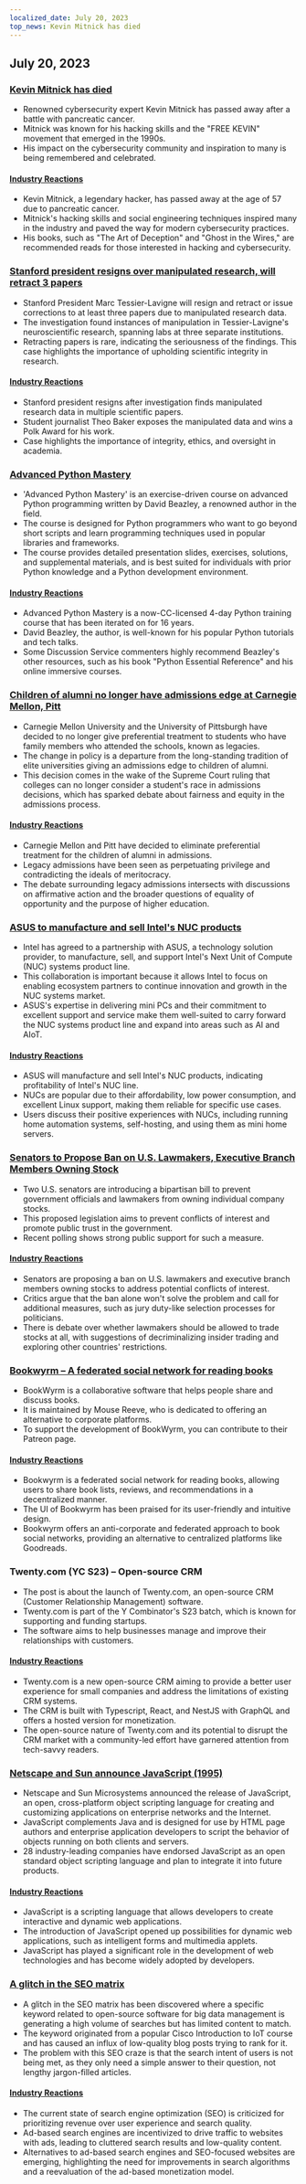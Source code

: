 ```yaml
---
localized_date: July 20, 2023
top_news: Kevin Mitnick has died
---
```




<CallToAction />

<Steps>

## July 20, 2023

### [Kevin Mitnick has died](https://www.dignitymemorial.com/obituaries/las-vegas-nv/kevin-mitnick-11371668)

- Renowned cybersecurity expert Kevin Mitnick has passed away after a battle with pancreatic cancer.
- Mitnick was known for his hacking skills and the "FREE KEVIN" movement that emerged in the 1990s.
- His impact on the cybersecurity community and inspiration to many is being remembered and celebrated.

#### [Industry Reactions](http://news.ycombinator.com/item?id=36795173)

- Kevin Mitnick, a legendary hacker, has passed away at the age of 57 due to pancreatic cancer.
- Mitnick's hacking skills and social engineering techniques inspired many in the industry and paved the way for modern cybersecurity practices.
- His books, such as "The Art of Deception" and "Ghost in the Wires," are recommended reads for those interested in hacking and cybersecurity.

### [Stanford president resigns over manipulated research, will retract 3 papers](https://stanforddaily.com/2023/07/19/stanford-president-resigns-over-manipulated-research-will-retract-at-least-3-papers/)

- Stanford President Marc Tessier-Lavigne will resign and retract or issue corrections to at least three papers due to manipulated research data.
- The investigation found instances of manipulation in Tessier-Lavigne's neuroscientific research, spanning labs at three separate institutions.
- Retracting papers is rare, indicating the seriousness of the findings. This case highlights the importance of upholding scientific integrity in research.

#### [Industry Reactions](http://news.ycombinator.com/item?id=36790301)

- Stanford president resigns after investigation finds manipulated research data in multiple scientific papers.
- Student journalist Theo Baker exposes the manipulated data and wins a Polk Award for his work.
- Case highlights the importance of integrity, ethics, and oversight in academia.

### [Advanced Python Mastery](https://github.com/dabeaz-course/python-mastery)

- 'Advanced Python Mastery' is an exercise-driven course on advanced Python programming written by David Beazley, a renowned author in the field.
- The course is designed for Python programmers who want to go beyond short scripts and learn programming techniques used in popular libraries and frameworks.
- The course provides detailed presentation slides, exercises, solutions, and supplemental materials, and is best suited for individuals with prior Python knowledge and a Python development environment.

#### [Industry Reactions](http://news.ycombinator.com/item?id=36785005)

- Advanced Python Mastery is a now-CC-licensed 4-day Python training course that has been iterated on for 16 years.
- David Beazley, the author, is well-known for his popular Python tutorials and tech talks.
- Some Discussion Service commenters highly recommend Beazley's other resources, such as his book "Python Essential Reference" and his online immersive courses.

### [Children of alumni no longer have admissions edge at Carnegie Mellon, Pitt](https://triblive.com/news/children-relatives-of-alumni-no-longer-have-admissions-edge-at-carnegie-mellon-pitt/)

- Carnegie Mellon University and the University of Pittsburgh have decided to no longer give preferential treatment to students who have family members who attended the schools, known as legacies.
- The change in policy is a departure from the long-standing tradition of elite universities giving an admissions edge to children of alumni.
- This decision comes in the wake of the Supreme Court ruling that colleges can no longer consider a student's race in admissions decisions, which has sparked debate about fairness and equity in the admissions process.

#### [Industry Reactions](http://news.ycombinator.com/item?id=36788274)

- Carnegie Mellon and Pitt have decided to eliminate preferential treatment for the children of alumni in admissions.
- Legacy admissions have been seen as perpetuating privilege and contradicting the ideals of meritocracy.
- The debate surrounding legacy admissions intersects with discussions on affirmative action and the broader questions of equality of opportunity and the purpose of higher education.

### [ASUS to manufacture and sell Intel's NUC products](https://www.intel.com/content/www/us/en/newsroom/news/intel-nuc-systems-agreement.html)

- Intel has agreed to a partnership with ASUS, a technology solution provider, to manufacture, sell, and support Intel's Next Unit of Compute (NUC) systems product line.
- This collaboration is important because it allows Intel to focus on enabling ecosystem partners to continue innovation and growth in the NUC systems market.
- ASUS's expertise in delivering mini PCs and their commitment to excellent support and service make them well-suited to carry forward the NUC systems product line and expand into areas such as AI and AIoT.

#### [Industry Reactions](http://news.ycombinator.com/item?id=36781248)

- ASUS will manufacture and sell Intel's NUC products, indicating profitability of Intel's NUC line.
- NUCs are popular due to their affordability, low power consumption, and excellent Linux support, making them reliable for specific use cases.
- Users discuss their positive experiences with NUCs, including running home automation systems, self-hosting, and using them as mini home servers.

### [Senators to Propose Ban on U.S. Lawmakers, Executive Branch Members Owning Stock](https://www.wsj.com/articles/senators-to-propose-ban-on-u-s-lawmakers-executive-branch-members-owning-stock-6db6411)

- Two U.S. senators are introducing a bipartisan bill to prevent government officials and lawmakers from owning individual company stocks.
- This proposed legislation aims to prevent conflicts of interest and promote public trust in the government.
- Recent polling shows strong public support for such a measure.

#### [Industry Reactions](http://news.ycombinator.com/item?id=36785467)

- Senators are proposing a ban on U.S. lawmakers and executive branch members owning stocks to address potential conflicts of interest.
- Critics argue that the ban alone won't solve the problem and call for additional measures, such as jury duty-like selection processes for politicians.
- There is debate over whether lawmakers should be allowed to trade stocks at all, with suggestions of decriminalizing insider trading and exploring other countries' restrictions.

### [Bookwyrm – A federated social network for reading books](https://joinbookwyrm.com/)

- BookWyrm is a collaborative software that helps people share and discuss books.
- It is maintained by Mouse Reeve, who is dedicated to offering an alternative to corporate platforms.
- To support the development of BookWyrm, you can contribute to their Patreon page.

#### [Industry Reactions](http://news.ycombinator.com/item?id=36785285)

- Bookwyrm is a federated social network for reading books, allowing users to share book lists, reviews, and recommendations in a decentralized manner.
- The UI of Bookwyrm has been praised for its user-friendly and intuitive design.
- Bookwyrm offers an anti-corporate and federated approach to book social networks, providing an alternative to centralized platforms like Goodreads.

### Twenty.com (YC S23) – Open-source CRM

- The post is about the launch of Twenty.com, an open-source CRM (Customer Relationship Management) software.
- Twenty.com is part of the Y Combinator's S23 batch, which is known for supporting and funding startups.
- The software aims to help businesses manage and improve their relationships with customers.

#### [Industry Reactions](http://news.ycombinator.com/item?id=36791434)

- Twenty.com is a new open-source CRM aiming to provide a better user experience for small companies and address the limitations of existing CRM systems.
- The CRM is built with Typescript, React, and NestJS with GraphQL and offers a hosted version for monetization.
- The open-source nature of Twenty.com and its potential to disrupt the CRM market with a community-led effort have garnered attention from tech-savvy readers.

### [Netscape and Sun announce JavaScript (1995)](https://web.archive.org/web/20070916144913/https://wp.netscape.com/newsref/pr/newsrelease67.html)

- Netscape and Sun Microsystems announced the release of JavaScript, an open, cross-platform object scripting language for creating and customizing applications on enterprise networks and the Internet.
- JavaScript complements Java and is designed for use by HTML page authors and enterprise application developers to script the behavior of objects running on both clients and servers.
- 28 industry-leading companies have endorsed JavaScript as an open standard object scripting language and plan to integrate it into future products.

#### [Industry Reactions](http://news.ycombinator.com/item?id=36782761)

- JavaScript is a scripting language that allows developers to create interactive and dynamic web applications.
- The introduction of JavaScript opened up possibilities for dynamic web applications, such as intelligent forms and multimedia applets.
- JavaScript has played a significant role in the development of web technologies and has become widely adopted by developers.

### [A glitch in the SEO matrix](https://www.izzy.co/blogs/a-glitch-in-the-seo-matrix.html)

- A glitch in the SEO matrix has been discovered where a specific keyword related to open-source software for big data management is generating a high volume of searches but has limited content to match.
- The keyword originated from a popular Cisco Introduction to IoT course and has caused an influx of low-quality blog posts trying to rank for it.
- The problem with this SEO craze is that the search intent of users is not being met, as they only need a simple answer to their question, not lengthy jargon-filled articles.

#### [Industry Reactions](http://news.ycombinator.com/item?id=36788813)

- The current state of search engine optimization (SEO) is criticized for prioritizing revenue over user experience and search quality.
- Ad-based search engines are incentivized to drive traffic to websites with ads, leading to cluttered search results and low-quality content.
- Alternatives to ad-based search engines and SEO-focused websites are emerging, highlighting the need for improvements in search algorithms and a reevaluation of the ad-based monetization model.

</Steps>
